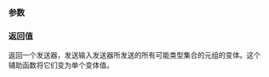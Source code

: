 {{cpp/execution/title|into_variant}}
{{cpp/experimental/execution/navbar}}

{{ddcl|header=experimental/execution|since=c++26|
execution::sender auto into_variant(
    execution::sender auto snd
);
}}

===参数===
{{par begin}}
{{par|snd|输入发送器，取决于运行时条件，可以发送多组值。}}
{{par end}}

===返回值===
返回一个发送器，发送输入发送器所发送的所有可能类型集合的元组的变体。这个辅助函数将它们变为单个变体值。